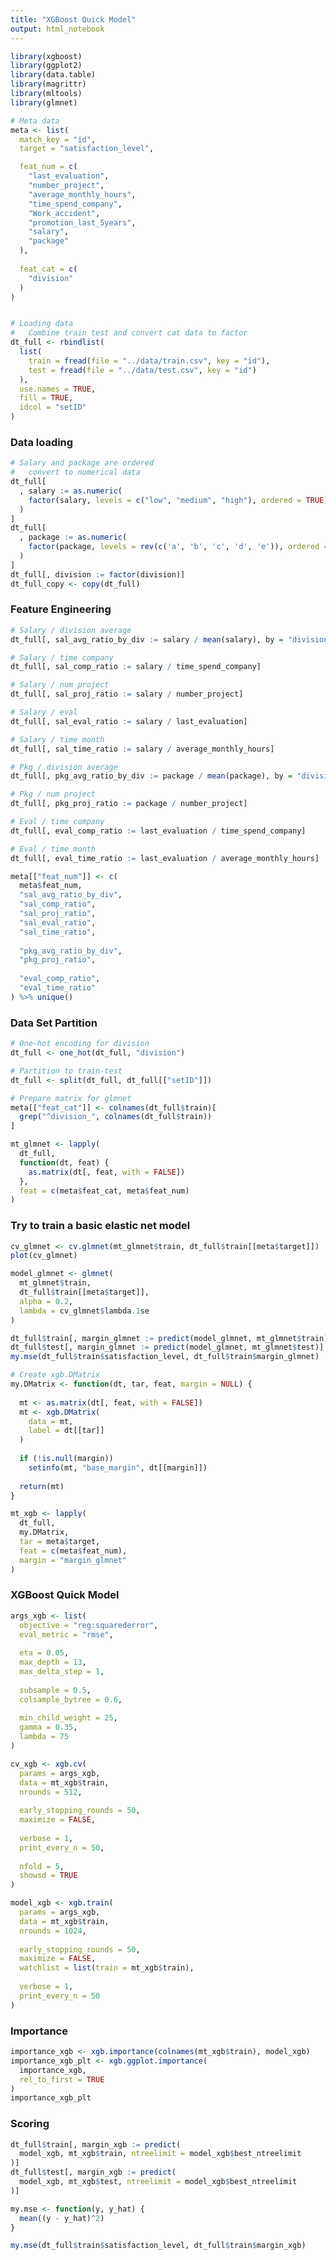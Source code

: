 ---
title: "XGBoost Quick Model"
output: html_notebook
---

```{r}
library(xgboost)
library(ggplot2)
library(data.table)
library(magrittr)
library(mltools)
library(glmnet)
```


```{r}
# Meta data
meta <- list(
  match_key = "id",
  target = "satisfaction_level",

  feat_num = c(
    "last_evaluation", 
    "number_project", 
    "average_monthly_hours", 
    "time_spend_company",
    "Work_accident",
    "promotion_last_5years",
    "salary",
    "package"
  ),
  
  feat_cat = c(
    "division"
  )
)


# Loading data
#   Combine train test and convert cat data to factor
dt_full <- rbindlist(
  list(
    train = fread(file = "../data/train.csv", key = "id"),
    test = fread(file = "../data/test.csv", key = "id")
  ),
  use.names = TRUE, 
  fill = TRUE, 
  idcol = "setID"
)
```

### Data loading
```{r}
# Salary and package are ordered
#   convert to numerical data
dt_full[
  , salary := as.numeric(
    factor(salary, levels = c("low", "medium", "high"), ordered = TRUE)
  )
]
dt_full[
  , package := as.numeric(
    factor(package, levels = rev(c('a', 'b', 'c', 'd', 'e')), ordered = TRUE)
  )
]
dt_full[, division := factor(division)]
dt_full_copy <- copy(dt_full)
```

### Feature Engineering
```{r}
# Salary / division average
dt_full[, sal_avg_ratio_by_div := salary / mean(salary), by = "division"]

# Salary / time company
dt_full[, sal_comp_ratio := salary / time_spend_company]

# Salary / num project
dt_full[, sal_proj_ratio := salary / number_project]

# Salary / eval
dt_full[, sal_eval_ratio := salary / last_evaluation]

# Salary / time month
dt_full[, sal_time_ratio := salary / average_monthly_hours]

# Pkg / division average
dt_full[, pkg_avg_ratio_by_div := package / mean(package), by = "division"]

# Pkg / num project
dt_full[, pkg_proj_ratio := package / number_project]

# Eval / time company
dt_full[, eval_comp_ratio := last_evaluation / time_spend_company]

# Eval / time month
dt_full[, eval_time_ratio := last_evaluation / average_monthly_hours]

meta[["feat_num"]] <- c(
  meta$feat_num,
  "sal_avg_ratio_by_div",
  "sal_comp_ratio",
  "sal_proj_ratio",
  "sal_eval_ratio",
  "sal_time_ratio",
  
  "pkg_avg_ratio_by_div",
  "pkg_proj_ratio",
  
  "eval_comp_ratio",
  "eval_time_ratio"
) %>% unique()
```

### Data Set Partition
```{r}
# One-hot encoding for division
dt_full <- one_hot(dt_full, "division")

# Partition to train-test
dt_full <- split(dt_full, dt_full[["setID"]])

# Prepare matrix for glmnet
meta[["feat_cat"]] <- colnames(dt_full$train)[
  grep("^division_", colnames(dt_full$train))
]

mt_glmnet <- lapply(
  dt_full,
  function(dt, feat) {
    as.matrix(dt[, feat, with = FALSE])
  },
  feat = c(meta$feat_cat, meta$feat_num)
)
```


### Try to train a basic elastic net model
```{r}
cv_glmnet <- cv.glmnet(mt_glmnet$train, dt_full$train[[meta$target]])
plot(cv_glmnet)

model_glmnet <- glmnet(
  mt_glmnet$train, 
  dt_full$train[[meta$target]],
  alpha = 0.2,
  lambda = cv_glmnet$lambda.1se
)

dt_full$train[, margin_glmnet := predict(model_glmnet, mt_glmnet$train)]
dt_full$test[, margin_glmnet := predict(model_glmnet, mt_glmnet$test)]
my.mse(dt_full$train$satisfaction_level, dt_full$train$margin_glmnet)
```




```{r}
# Create xgb.DMatrix
my.DMatrix <- function(dt, tar, feat, margin = NULL) {
  
  mt <- as.matrix(dt[, feat, with = FALSE])
  mt <- xgb.DMatrix(
    data = mt,
    label = dt[[tar]]
  )
  
  if (!is.null(margin))
    setinfo(mt, "base_margin", dt[[margin]])
  
  return(mt)
}

mt_xgb <- lapply(
  dt_full,
  my.DMatrix,
  tar = meta$target,
  feat = c(meta$feat_num),
  margin = "margin_glmnet"
)
```

### XGBoost Quick Model

```{r}
args_xgb <- list(
  objective = "reg:squarederror",
  eval_metric = "rmse",
  
  eta = 0.05,
  max_depth = 13,
  max_delta_step = 1,
  
  subsample = 0.5,
  colsample_bytree = 0.6,
  
  min_child_weight = 25,
  gamma = 0.35,
  lambda = 75
)

cv_xgb <- xgb.cv(
  params = args_xgb,
  data = mt_xgb$train,
  nrounds = 512,
  
  early_stopping_rounds = 50,
  maximize = FALSE,
  
  verbose = 1,
  print_every_n = 50,
  
  nfold = 5,
  showsd = TRUE
)

model_xgb <- xgb.train(
  params = args_xgb,
  data = mt_xgb$train,
  nrounds = 1024,
  
  early_stopping_rounds = 50,
  maximize = FALSE,
  watchlist = list(train = mt_xgb$train),
  
  verbose = 1,
  print_every_n = 50
)
```

### Importance
```{r}
importance_xgb <- xgb.importance(colnames(mt_xgb$train), model_xgb)
importance_xgb_plt <- xgb.ggplot.importance(
  importance_xgb,
  rel_to_first = TRUE
)
importance_xgb_plt
```


### Scoring
```{r}
dt_full$train[, margin_xgb := predict(
  model_xgb, mt_xgb$train, ntreelimit = model_xgb$best_ntreelimit
)]
dt_full$test[, margin_xgb := predict(
  model_xgb, mt_xgb$test, ntreelimit = model_xgb$best_ntreelimit
)]

my.mse <- function(y, y_hat) {
  mean((y - y_hat)^2)
}

my.mse(dt_full$train$satisfaction_level, dt_full$train$margin_xgb)
```
